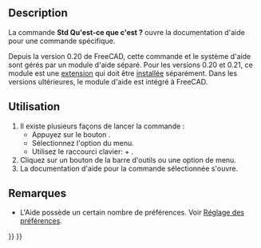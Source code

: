<languages/>

{{Docnav/fr
|[[Std_About/fr|À propos]]
|[[Std_RestartInSafeMode/fr|Redémarrer en mode sans échec]]
|[[Std_Help_Menu/fr|Menu Aide]]
|IconL=Std_About.svg
|IconR=Std_RestartInSafeMode.svg
|IconC=Freecad.svg
}}

{{GuiCommand/fr
|Name=Std WhatsThis
|Name/fr=Std Qu'est-ce que c'est ?
|MenuLocation=Aide → Qu'est-ce que c'est ‏‎?
|Workbenches=Tous
|Shortcut={{KEY|Maj}} + {{KEY|F1}}
|SeeAlso=[[Std_OnlineHelp/fr|Std Aide]]
}}

==Description==

La commande '''Std Qu'est-ce que c'est ?''' ouvre la documentation d'aide pour une commande spécifique.

Depuis la version 0.20 de FreeCAD, cette commande et le système d'aide sont gérés par un module d'aide séparé. Pour les versions 0.20 et 0.21, ce module est une [https://github.com/FreeCAD/FreeCAD-Help extension] qui doit être [[Std_AddonMgr/fr|installée]] séparément. Dans les versions ultérieures, le module d'aide est intégré à FreeCAD.

<span id="Usage"></span>
==Utilisation==

# Il existe plusieurs façons de lancer la commande :
#* Appuyez sur le bouton {{Button|[[Image:Std_WhatsThis.svg|16px]] [[Std_WhatsThis/fr|Qu'est-ce que c'est ?]]}}.
#* Sélectionnez l'option {{MenuCommand|Aide → [[Image:Std_WhatsThis.svg|16px]] Qu'est-ce que c'est ?}} du menu.
#* Utilisez le raccourci clavier: {{KEY|Maj}} + {{KEY|F1}}.
# Cliquez sur un bouton de la barre d'outils ou une option de menu.
# La documentation d'aide pour la commande sélectionnée s'ouvre.

<span id="Notes"></span>
==Remarques==

* L'Aide possède un certain nombre de préférences. Voir [[Preferences_Editor/fr#Help|Réglage des préférences]].


{{Docnav/fr
|[[Std_About/fr|À propos]]
|[[Std_RestartInSafeMode/fr|Redémarrer en mode sans échec]]
|[[Std_Help_Menu/fr|Menu Aide]]
|IconL=Std_About.svg
|IconR=Std_RestartInSafeMode.svg
|IconC=Freecad.svg
}}

{{Std_Base_navi{{#translation:}}}}
{{Userdocnavi{{#translation:}}}}